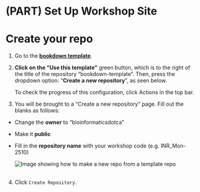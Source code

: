 # (PART) Set Up Workshop Site {-}

# Create your repo {#create-repo}

1. Go to the **[bookdown template](https://github.com/cbw-dev/bookdown-template)**.
    
2.  **Click on the "Use this template"** green button, which is to the right of the title of the repository "bookdown-template". Then, press the dropdown option: "**Create a new repository**", as seen below.

    ::: {.callout type="green" title="Check your action's progress" collapsible="true" style="plain" icon="true"}
    To check the progress of this configuration, click Actions in the top bar.
    :::

3. You will be brought to a "Create a new repository" page. Fill out the blanks as follows:
  * Change the **owner** to "bioinformaticsdotca"
  * Make it **public**
  * Fill in the **repository name** with your workshop code (e.g. INR_Mon-2510)
    

    ::: {.callout type="gray" title="See image" collapsible="true" style="plain" icon="fa-solid fa-image"}
    ![Image showing how to make a new repo from a template repo](img/template/make-new-repo.png)\
    <br>
    :::

4. Click `Create Repository`.
